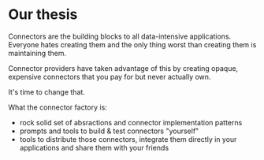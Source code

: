 # Our thesis

Connectors are the building blocks to all data-intensive applications.
Everyone hates creating them and the only thing worst than creating
them is maintaining them.

Connector providers have taken advantage of this by creating opaque,
expensive connectors that you pay for but never actually own.

It&apos;s time to change that.

What the connector factory is:

- rock solid set of absractions and connector implementation patterns
- prompts and tools to build & test connectors &quot;yourself&quot;
- tools to distribute those connectors, integrate them directly in
  your applications and share them with your friends




